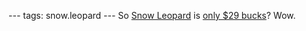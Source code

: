---
tags: snow.leopard
---
So [[Snow Leopard]] is [https://www.amazon.com/dp/B001AMHWP8 only $29 bucks]? Wow.
